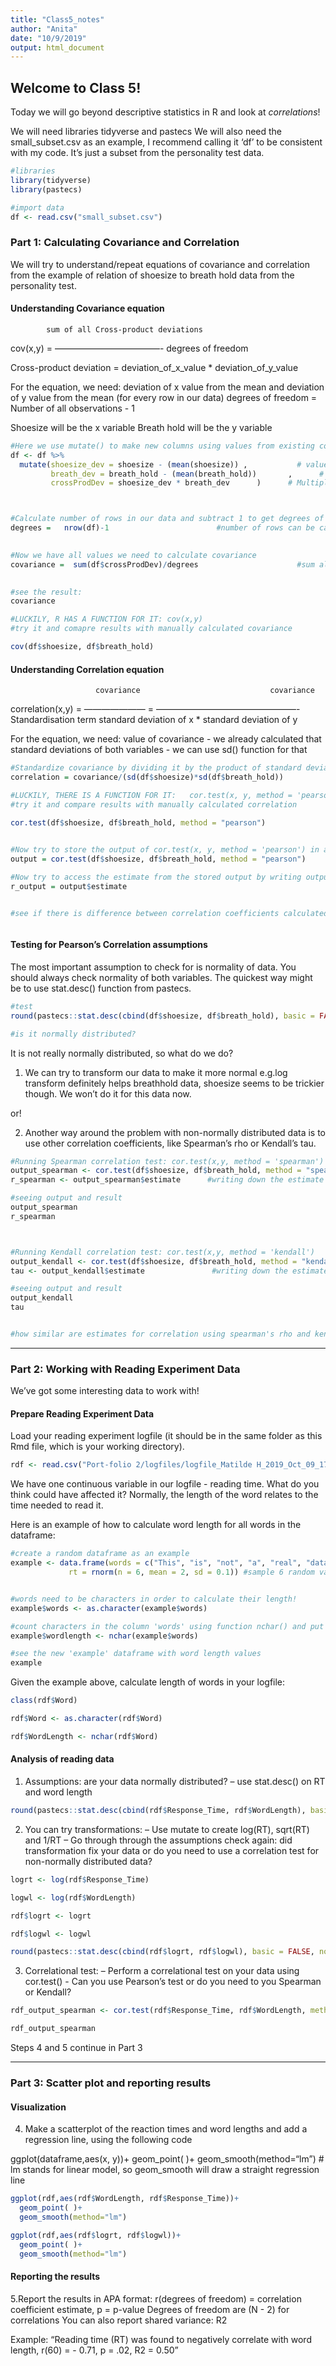 ```yaml
---
title: "Class5_notes"
author: "Anita"
date: "10/9/2019"
output: html_document
---
```


## Welcome to Class 5!

Today we will go beyond descriptive statistics in R and look at *correlations*!


We will need libraries tidyverse and pastecs
We will also need the small_subset.csv as an example, I recommend calling it 'df' to be consistent with my code. It's just a subset from the personality test data.

```r
#libraries
library(tidyverse)
library(pastecs)

#import data
df <- read.csv("small_subset.csv")
```


### Part 1: Calculating Covariance and Correlation

We will try to understand/repeat equations of covariance and correlation from the example of relation of shoesize to breath hold data from the personality test.

#### Understanding Covariance equation

            sum of all Cross-product deviations       
cov(x,y) = ------------------------------------- 
                  degrees of freedom                                    


Cross-product deviation = deviation_of_x_value * deviation_of_y_value


For the equation, we need:
  deviation of x value from the mean and deviation of y value from the mean (for every row in our data)
  degrees of freedom = Number of all observations - 1
  
Shoesize will be the x variable
Breath hold will be the y variable

```r

#Here we use mutate() to make new columns using values from existing columns
df <- df %>%
  mutate(shoesize_dev = shoesize - (mean(shoesize)) ,           # value of shoesize - mean(of all values of shoesize in our data)
         breath_dev = breath_hold - (mean(breath_hold))       ,      # value of breath hold - mean(of all values of breath hold in our data)
         crossProdDev = shoesize_dev * breath_dev      )      # Multiply deviation of shoesize by deviation of breath hold to get cross-product deviations



#Calculate number of rows in our data and subtract 1 to get degrees of freedom
degrees =   nrow(df)-1                        #number of rows can be calculated using nrow(df)

  
#Now we have all values we need to calculate covariance
covariance =  sum(df$crossProdDev)/degrees                      #sum all cross-products of deviations and divide this sum by degrees of freedom
  

#see the result:  
covariance

#LUCKILY, R HAS A FUNCTION FOR IT: cov(x,y)
#try it and comapre results with manually calculated covariance

cov(df$shoesize, df$breath_hold)
```


#### Understanding Correlation equation

                       covariance                             covariance 
correlation(x,y) = --------------------- =  -------------------------------------------------
                  Standardisation term      standard deviation of x * standard deviation of y

For the equation, we need:
  value of covariance - we already calculated that
  standard deviations of both variables - we can use sd() function for that
  
```r

#Standardize covariance by dividing it by the product of standard deviations of both variables
correlation = covariance/(sd(df$shoesize)*sd(df$breath_hold))

#LUCKILY, THERE IS A FUNCTION FOR IT:   cor.test(x, y, method = 'pearson')
#try it and compare results with manually calculated correlation

cor.test(df$shoesize, df$breath_hold, method = "pearson")

  
#Now try to store the output of cor.test(x, y, method = 'pearson') in a variable called output
output = cor.test(df$shoesize, df$breath_hold, method = "pearson")

#Now try to access the estimate from the stored output by writing output$estimate, store this value in a variable called r_output
r_output = output$estimate


#see if there is difference between correlation coefficients calculated manually and estimate of the cor.test() function



```


#### Testing for Pearson's Correlation assumptions 

The most important assumption to check for is normality of data. You should always check normality of both variables.
The quickest way might be to use stat.desc() function from pastecs.

```r
#test
round(pastecs::stat.desc(cbind(df$shoesize, df$breath_hold), basic = FALSE, norm = TRUE), digits = 2)

#is it normally distributed?

```


It is not really normally distributed, so what do we do?

1) We can try to transform our data to make it more normal
  e.g.log transform definitely helps breathhold data, shoesize seems to be trickier though. We won't do it for this data now.

or!

2) Another way around the problem with non-normally distributed data is to use other correlation coefficients, like Spearman's rho or Kendall's tau. 

```r
#Running Spearman correlation test: cor.test(x,y, method = 'spearman')
output_spearman <- cor.test(df$shoesize, df$breath_hold, method = "spearman")
r_spearman <- output_spearman$estimate      #writing down the estimate

#seeing output and result
output_spearman
r_spearman



#Running Kendall correlation test: cor.test(x,y, method = 'kendall')
output_kendall <- cor.test(df$shoesize, df$breath_hold, method = "kendall")
tau <- output_kendall$estimate               #writing down the estimate

#seeing output and result
output_kendall
tau


#how similar are estimates for correlation using spearman's rho and kendall's tau?

```

--- 

### Part 2: Working with Reading Experiment Data

We've got some interesting data to work with!

#### Prepare Reading Experiment Data
Load your reading experiment logfile (it should be in the same folder as this Rmd file, which is your working directory).

```r

rdf <- read.csv("Port-folio 2/logfiles/logfile_Matilde H_2019_Oct_09_1724_kiss.csv")
```


We have one continuous variable in our logfile - reading time. What do you think could have affected it? Normally, the length of the word relates to the time needed to read it.


Here is an example of how to calculate word length for all words in the dataframe: 
```r
#create a random dataframe as an example 
example <- data.frame(words = c("This", "is", "not", "a", "real", "dataframe"),
             rt = rnorm(n = 6, mean = 2, sd = 0.1)) #sample 6 random values from a normal distribution with the mean of 2 and sd of 0.1


#words need to be characters in order to calculate their length!
example$words <- as.character(example$words)

#count characters in the column 'words' using function nchar() and put it into a new column
example$wordlength <- nchar(example$words)

#see the new 'example' dataframe with word length values 
example

```



Given the example above, calculate length of words in your logfile:
```r
class(rdf$Word)

rdf$Word <- as.character(rdf$Word)

rdf$WordLength <- nchar(rdf$Word)
```

#### Analysis of reading data 
1. Assumptions: are your data normally distributed?
– use stat.desc() on RT and word length
```r
round(pastecs::stat.desc(cbind(rdf$Response_Time, rdf$WordLength), basic = FALSE, norm = TRUE), digits = 2)
```


2. You can try transformations:
– Use mutate to create log(RT), sqrt(RT) and 1/RT
– Go through through the assumptions check again: did transformation fix your data or do you need to use a correlation test for non-normally distributed data?

```r
logrt <- log(rdf$Response_Time)

logwl <- log(rdf$WordLength)

rdf$logrt <- logrt

rdf$logwl <- logwl

round(pastecs::stat.desc(cbind(rdf$logrt, rdf$logwl), basic = FALSE, norm = TRUE), digits = 2)
```


3. Correlational test:
– Perform a correlational test on your data using cor.test() - Can you use Pearson's test or do you need to you Spearman or Kendall?

```r
rdf_output_spearman <- cor.test(rdf$Response_Time, rdf$WordLength, method = "spearman")

rdf_output_spearman
```


Steps 4 and 5 continue in Part 3


--- 

### Part 3: Scatter plot and reporting results

#### Visualization

4. Make a scatterplot of the reaction times and word lengths and add a regression line, using the following code

ggplot(dataframe,aes(x, y))+
  geom_point( )+
  geom_smooth(method="lm")   # lm stands for linear model, so geom_smooth will draw a straight regression line
  



```r
ggplot(rdf,aes(rdf$WordLength, rdf$Response_Time))+
  geom_point( )+
  geom_smooth(method="lm") 

ggplot(rdf,aes(rdf$logrt, rdf$logwl))+
  geom_point( )+
  geom_smooth(method="lm") 
```



#### Reporting the results

5.Report the results in APA format:
  r(degrees of freedom) = correlation coefficient estimate, p = p-value
  Degrees of freedom are (N - 2) for correlations
  You can also report shared variance: R2 

Example:  “Reading time (RT) was found to negatively correlate with word length, r(60) = - 0.71, p = .02, R2  = 0.50”


